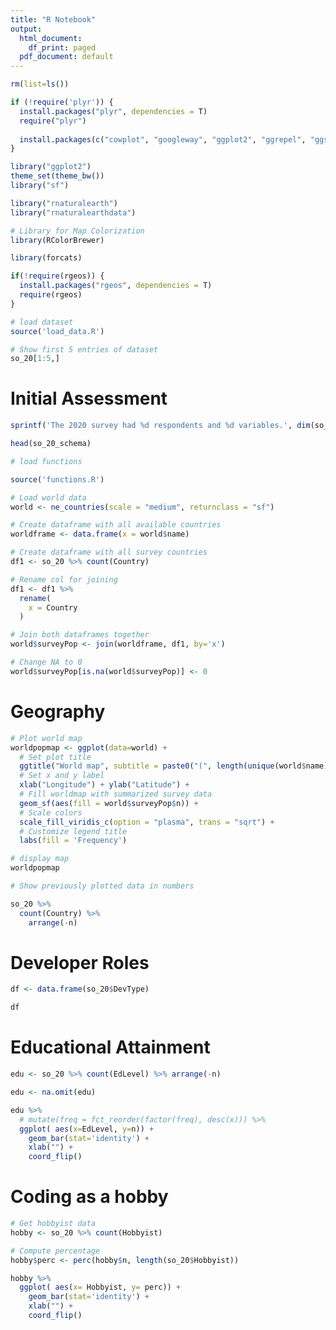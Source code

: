 ```yaml
---
title: "R Notebook"
output:
  html_document:
    df_print: paged
  pdf_document: default
---
```


```r

rm(list=ls())

if (!require('plyr')) {
  install.packages("plyr", dependencies = T)
  require("plyr")
  
  install.packages(c("cowplot", "googleway", "ggplot2", "ggrepel", "ggspatial", "libwgeom", "sf", "rnaturalearth", "rnaturalearthdata"))
}

library("ggplot2")
theme_set(theme_bw())
library("sf")

library("rnaturalearth")
library("rnaturalearthdata")

# Library for Map Colorization
library(RColorBrewer)

library(forcats)

if(!require(rgeos)) {
  install.packages("rgeos", dependencies = T)
  require(rgeos)
}

```

```r

# load dataset
source('load_data.R')

# Show first 5 entries of dataset
so_20[1:5,]

```
# Initial Assessment
```r

sprintf('The 2020 survey had %d respondents and %d variables.', dim(so_20)[1], dim(so_20)[2])

head(so_20_schema)

```


```r

# load functions

source('functions.R')

```


```r
# Load world data
world <- ne_countries(scale = "medium", returnclass = "sf")

# Create dataframe with all available countries
worldframe <- data.frame(x = world$name)

# Create dataframe with all survey countries
df1 <- so_20 %>% count(Country)

# Rename col for joining
df1 <- df1 %>%
  rename(
    x = Country
  )

# Join both dataframes together
world$surveyPop <- join(worldframe, df1, by='x')

# Change NA to 0
world$surveyPop[is.na(world$surveyPop)] <- 0
```

# Geography

```r
# Plot world map
worldpopmap <- ggplot(data=world) +
  # Set plot title
  ggtitle("World map", subtitle = paste0("(", length(unique(world$name)), " countries)")) +
  # Set x and y label
  xlab("Longitude") + ylab("Latitude") +
  # Fill worldmap with summarized survey data
  geom_sf(aes(fill = world$surveyPop$n)) +
  # Scale colors
  scale_fill_viridis_c(option = "plasma", trans = "sqrt") +
  # Customize legend title
  labs(fill = 'Frequency')

# display map
worldpopmap

```

```r
# Show previously plotted data in numbers

so_20 %>% 
  count(Country) %>%
    arrange(-n)

```

# Developer Roles

```r

df <- data.frame(so_20$DevType)

df

```



# Educational Attainment
```r

edu <- so_20 %>% count(EdLevel) %>% arrange(-n)

edu <- na.omit(edu)

edu %>%
  # mutate(freq = fct_reorder(factor(freq), desc(x))) %>%
  ggplot( aes(x=EdLevel, y=n)) + 
    geom_bar(stat='identity') +
    xlab("") +
    coord_flip()

```

# Coding as a hobby

```r

# Get hobbyist data
hobby <- so_20 %>% count(Hobbyist)

# Compute percentage
hobby$perc <- perc(hobby$n, length(so_20$Hobbyist))

hobby %>%
  ggplot( aes(x= Hobbyist, y= perc)) + 
    geom_bar(stat='identity') +
    xlab("") +
    coord_flip()
```








